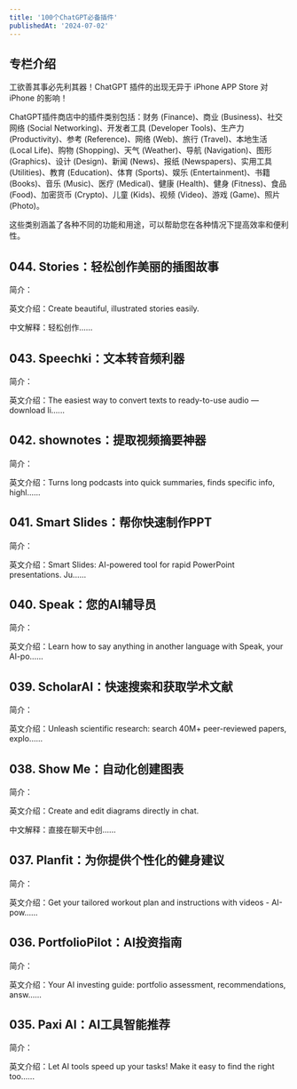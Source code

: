 ```yaml
---
title: '100个ChatGPT必备插件'
publishedAt: '2024-07-02'
---
```


## 专栏介绍

工欲善其事必先利其器！ChatGPT 插件的出现无异于 iPhone APP Store 对 iPhone 的影响！

ChatGPT插件商店中的插件类别包括：财务 (Finance)、商业 (Business)、社交网络 (Social Networking)、开发者工具 (Developer Tools)、生产力 (Productivity)、参考 (Reference)、网络 (Web)、旅行 (Travel)、本地生活 (Local Life)、购物 (Shopping)、天气 (Weather)、导航 (Navigation)、图形 (Graphics)、设计 (Design)、新闻 (News)、报纸 (Newspapers)、实用工具 (Utilities)、教育 (Education)、体育 (Sports)、娱乐 (Entertainment)、书籍 (Books)、音乐 (Music)、医疗 (Medical)、健康 (Health)、健身 (Fitness)、食品 (Food)、加密货币 (Crypto)、儿童 (Kids)、视频 (Video)、游戏 (Game)、照片 (Photo)。

这些类别涵盖了各种不同的功能和用途，可以帮助您在各种情况下提高效率和便利性。



## 044. Stories：轻松创作美丽的插图故事
简介：

英文介绍：Create beautiful, illustrated stories easily.

中文解释：轻松创作......

## 043. Speechki：文本转音频利器
简介：

英文介绍：The easiest way to convert texts to ready-to-use audio — download li......

## 042. shownotes：提取视频摘要神器
简介：

英文介绍：Turns long podcasts into quick summaries, finds specific info, highl......

## 041. Smart Slides：帮你快速制作PPT
简介：

英文介绍：Smart Slides: AI-powered tool for rapid PowerPoint presentations. Ju......

## 040. Speak：您的AI辅导员
简介：

英文介绍：Learn how to say anything in another language with Speak, your AI-po......

## 039. ScholarAI：快速搜索和获取学术文献
简介：

英文介绍：Unleash scientific research: search 40M+ peer-reviewed papers, explo......

## 038. Show Me：自动化创建图表
简介：

英文介绍：Create and edit diagrams directly in chat.

中文解释：直接在聊天中创......

## 037. Planfit：为你提供个性化的健身建议
简介：

英文介绍：Get your tailored workout plan and instructions with videos - AI-pow......

## 036. PortfolioPilot：AI投资指南
简介：

英文介绍：Your AI investing guide: portfolio assessment, recommendations, answ......

## 035. Paxi AI：AI工具智能推荐
简介：

英文介绍：Let AI tools speed up your tasks! Make it easy to find the right too......

